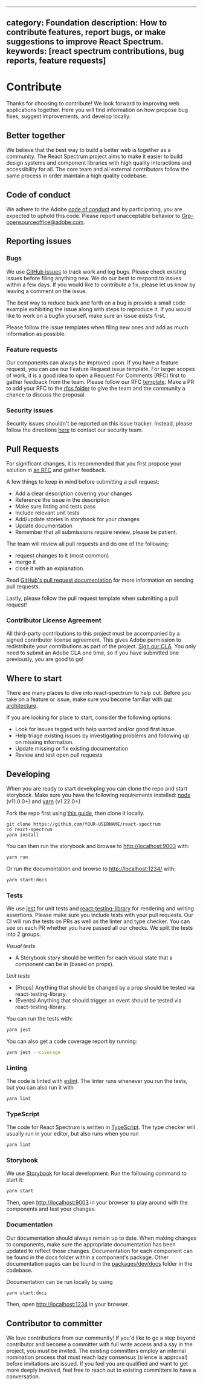 <!-- Copyright 2020 Adobe. All rights reserved.
This file is licensed to you under the Apache License, Version 2.0 (the "License");
you may not use this file except in compliance with the License. You may obtain a copy
of the License at http://www.apache.org/licenses/LICENSE-2.0
Unless required by applicable law or agreed to in writing, software distributed under
the License is distributed on an "AS IS" BASIS, WITHOUT WARRANTIES OR REPRESENTATIONS
OF ANY KIND, either express or implied. See the License for the specific language
governing permissions and limitations under the License. -->


---
category: Foundation
description: How to contribute features, report bugs, or make suggestions to improve React Spectrum.
keywords: [react spectrum contributions, bug reports, feature requests]
---

# Contribute

Thanks for choosing to contribute! We look forward to improving web applications together. Here you will find information on how propose bug fixes, suggest improvements, and develop locally.

## Better together
We believe that the best way to build a better web is together as a community. The React Spectrum project aims to make it easier to build design systems and component libraries with high quality interactions and accessibility for all. The core team and all external contributors follow the same process in order maintain a high quality codebase.

## Code of conduct
We adhere to the Adobe [code of conduct](https://github.com/adobe-private/react-spectrum-v3/blob/master/CODE_OF_CONDUCT.md) and by participating, you are expected to uphold this code. Please report unacceptable behavior to Grp-opensourceoffice@adobe.com.

## Reporting issues
### Bugs
We use [GitHub issues](https://github.com/adobe-private/react-spectrum-v3/issues) to track work and log bugs. Please check existing issues before filing anything new. We do our best to respond to issues within a few days. If you would like to contribute a fix, please let us know by leaving a comment on the issue.

The best way to reduce back and forth on a bug is provide a small code example exhibiting the issue along with steps to reproduce it. If you would like to work on a bugfix yourself, make sure an issue exists first.

Please follow the issue templates when filing new ones and add as much information as possible.

### Feature requests
Our components can always be improved upon. If you have a feature request, you can use our Feature Request issue template. For larger scopes of work, it is a good idea to open a Request For Comments (RFC) first to gather feedback from the team. Please follow our RFC [template](https://github.com/adobe-private/react-spectrum-v3/blob/master/rfcs/template.md). Make a PR to add your RFC to the [rfcs folder](https://github.com/adobe-private/react-spectrum-v3/tree/master/rfcs) to give the team and the community a chance to discuss the proposal.

### Security issues
Security issues shouldn't be reported on this issue tracker. Instead, please follow the directions [here](https://helpx.adobe.com/security/alertus.html) to contact our security team.

## Pull Requests
For significant changes, it is recommended that you first propose your solution in [an RFC](#feature-requests) and gather feedback.

A few things to keep in mind before submitting a pull request:

- Add a clear description covering your changes
- Reference the issue in the description
- Make sure linting and tests pass
- Include relevant unit tests
- Add/update stories in storybook for your changes
- Update documentation
- Remember that all submissions require review, please be patient.

The team will review all pull requests and do one of the following:
- request changes to it (most common)
- merge it
- close it with an explanation.

Read [GitHub's pull request documentation](https://help.github.com/articles/about-pull-requests/) for more information on sending pull requests.

Lastly, please follow the pull request template when submitting a pull request!

### Contributor License Agreement
All third-party contributions to this project must be accompanied by a signed contributor license agreement. This gives Adobe permission to redistribute your contributions as part of the project. [Sign our CLA](https://opensource.adobe.com/cla.html). You only need to submit an Adobe CLA one time, so if you have submitted one previously, you are good to go!

## Where to start
There are many places to dive into react-spectrum to help out. Before you take on a feature or issue, make sure you become familiar with [our architecture](architecture.html).

If you are looking for place to start, consider the following options:
- Look for issues tagged with help wanted and/or good first issue.
- Help triage existing issues by investigating problems and following up on missing information.
- Update missing or fix existing documentation
- Review and test open pull requests

## Developing
When you are ready to start developing you can clone the repo and start storybook.
Make sure you have the following requirements installed: [node](https://nodejs.org/) (v11.0.0+) and [yarn](https://yarnpkg.com/en/) (v1.22.0+)

Fork the repo first using [this guide](https://help.github.com/articles/fork-a-repo), then clone it locally.
```
git clone https://github.com/YOUR-USERNAME/react-spectrum
cd react-spectrum
yarn install
```

You can then run the storybook and browse to [http://localhost:9003](http://localhost:9003) with:
```bash
yarn run
```

Or run the documentation and browse to [http://localhost:1234/](http://localhost:1234/) with:
```bash
yarn start:docs
```

### Tests
We use [jest](https://jestjs.io/) for unit tests and [react-testing-library](https://testing-library.com/docs/react-testing-library/intro) for rendering and writing assertions. Please make sure you include tests with your pull requests. Our CI will run the tests on PRs as well as the linter and type checker. You can see on each PR whether you have passed all our checks. We split the tests into 2 groups.

*Visual tests*
- A Storybook story should be written for each visual state that a component can be in (based on props).

*Unit tests*
- (Props) Anything that should be changed by a prop should be tested via react-testing-library.
- (Events) Anything that should trigger an event should be tested via react-testing-library.

You can run the tests with:

```bash
yarn jest
```

You can also get a code coverage report by running:

```bash
yarn jest --coverage
```

### Linting
The code is linted with [eslint](https://eslint.org/). The linter runs whenever you run the tests, but you can also run it with
```bash
yarn lint
```

### TypeScript
The code for React Spectrum is written in [TypeScript](https://www.typescriptlang.org/). The type checker will usually run in your editor, but also runs when you run
```bash
yarn lint
```

### Storybook
We use [Storybook](https://storybooks.js.org) for local development. Run the following command to start it:
```bash
yarn start
```
Then, open [http://localhost:9003](http://localhost:9003) in your browser to play around with the components and test your changes.

### Documentation
Our documentation should always remain up to date. When making changes to components, make sure the appropriate documentation has been updated to reflect those changes. Documentation for each component can be found in the docs folder within a component's package. Other documentation pages can be found in the [packages/dev/docs](https://github.com/adobe-private/react-spectrum-v3/tree/master/packages/dev/docs) folder in the codebase.

Documentation can be run locally by using
```bash
yarn start:docs
```
Then, open [http://localhost:1234](http://localhost:1234) in your browser.

## Contributor to committer

We love contributions from our community! If you'd like to go a step beyond contributor and become a committer with full write access and a say in the project, you must be invited. The existing committers employ an internal nomination process that must reach lazy consensus (silence is approval) before invitations are issued. If you feel you are qualified and want to get more deeply involved, feel free to reach out to existing committers to have a conversation.
